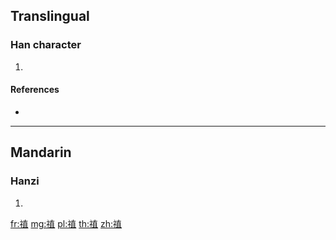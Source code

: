 {{character info/new}}
==Translingual==

===Han character===
{{Han char|rn=113|rad=示|as=08|sn=13|four=|canj=IFJBM}}

# {{defn|Han|sort=示08}}

====References====
* {{Han ref|kx=0844.140|dkj=24748|dj=1265.040|hdz=42402.020|uh=7983|ud=31107}}

----

==Mandarin==

===Hanzi===
{{cmn-hanzi|pin=[[zhí]] ([[zhi2]])|wg=chih<sup>2</sup>}}

# {{defn|lang=cmn|sort=示08}}

[[fr:禃]]
[[mg:禃]]
[[pl:禃]]
[[th:禃]]
[[zh:禃]]